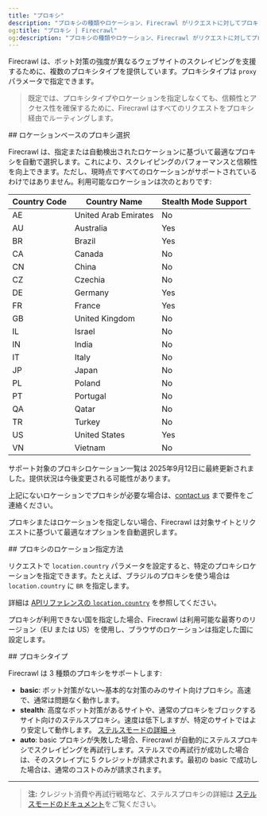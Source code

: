 ```yaml
---
title: "プロキシ"
description: "プロキシの種類やロケーション、Firecrawl がリクエストに対してプロキシを選択する方法について解説します。"
og:title: "プロキシ | Firecrawl"
og:description: "プロキシの種類やロケーション、Firecrawl がリクエストに対してプロキシを選択する方法について解説します。"
---
```



Firecrawl は、ボット対策の強度が異なるウェブサイトのスクレイピングを支援するために、複数のプロキシタイプを提供しています。プロキシタイプは `proxy` パラメータで指定できます。

> 既定では、プロキシタイプやロケーションを指定しなくても、信頼性とアクセス性を確保するために、Firecrawl はすべてのリクエストをプロキシ経由でルーティングします。

<div id="location-based-proxy-selection">
  ## ロケーションベースのプロキシ選択
</div>

Firecrawl は、指定または自動検出されたロケーションに基づいて最適なプロキシを自動で選択します。これにより、スクレイピングのパフォーマンスと信頼性を向上できます。ただし、現時点ですべてのロケーションがサポートされているわけではありません。利用可能なロケーションは次のとおりです:

| Country Code | Country Name         | Stealth Mode Support |
|--------------|----------------------|----------------------|
| AE           | United Arab Emirates | No                   |
| AU           | Australia            | Yes                  |
| BR           | Brazil               | Yes                  |
| CA           | Canada               | No                   |
| CN           | China                | No                   |
| CZ           | Czechia              | No                   |
| DE           | Germany              | Yes                  |
| FR           | France               | Yes                  |
| GB           | United Kingdom       | No                   |
| IL           | Israel               | No                   |
| IN           | India                | No                   |
| IT           | Italy                | No                   |
| JP           | Japan                | No                   |
| PL           | Poland               | No                   |
| PT           | Portugal             | No                   |
| QA           | Qatar                | No                   |
| TR           | Turkey               | No                   |
| US           | United States        | Yes                  |
| VN           | Vietnam              | No                   |

<Warning>サポート対象のプロキシロケーション一覧は 2025年9月12日に最終更新されました。提供状況は今後変更される可能性があります。</Warning>

上記にないロケーションでプロキシが必要な場合は、[contact us](mailto:help@firecrawl.com) まで要件をご連絡ください。

プロキシまたはロケーションを指定しない場合、Firecrawl は対象サイトとリクエストに基づいて最適なオプションを自動選択します。

<div id="how-to-specify-proxy-location">
  ## プロキシのロケーション指定方法
</div>

リクエストで `location.country` パラメータを設定すると、特定のプロキシロケーションを指定できます。たとえば、ブラジルのプロキシを使う場合は `location.country` に `BR` を指定します。

詳細は [APIリファレンスの `location.country`](https://docs.firecrawl.dev/api-reference/endpoint/scrape#body-location) を参照してください。

<CodeGroup>
  <LocationPython />

  <LocationNode />

  <LocationCURL />
</CodeGroup>

<Info>プロキシが利用できない国を指定した場合、Firecrawl は利用可能な最寄りのリージョン（EU または US）を使用し、ブラウザのロケーションは指定した国に設定します。</Info>

<div id="proxy-types">
  ## プロキシタイプ
</div>

Firecrawl は 3 種類のプロキシをサポートします:

* **basic**: ボット対策がない〜基本的な対策のみのサイト向けプロキシ。高速で、通常は問題なく動作します。
* **stealth**: 高度なボット対策があるサイトや、通常のプロキシをブロックするサイト向けのステルスプロキシ。速度は低下しますが、特定のサイトではより安定して動作します。 [ステルスモードの詳細 →](/ja/features/stealth-mode)
* **auto**: basic プロキシが失敗した場合、Firecrawl が自動的にステルスプロキシでスクレイピングを再試行します。ステルスでの再試行が成功した場合は、そのスクレイプに 5 クレジットが請求されます。最初の basic で成功した場合は、通常のコストのみが請求されます。

***

> **注:** クレジット消費や再試行戦略など、ステルスプロキシの詳細は [ステルスモードのドキュメント](/ja/features/stealth-mode)をご覧ください。